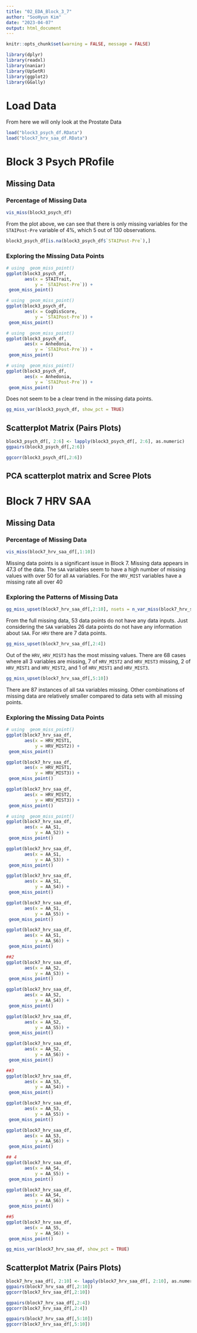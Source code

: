 ```yaml
---
title: "02_EDA_Block_3_7"
author: "SooHyun Kim"
date: "2023-04-07"
output: html_document
---
```

```r
knitr::opts_chunk$set(warning = FALSE, message = FALSE) 
```

```r
library(dplyr)
library(readxl)
library(naniar)
library(UpSetR)
library(ggplot2)
library(GGally)
```

# Load Data
From here we will only look at the Prostate Data
```r
load("block3_psych_df.RData")
load("block7_hrv_saa_df.RData")
```

# Block 3 Psych PRofile
## Missing Data
### Percentage of Missing Data
```r
vis_miss(block3_psych_df)
```
From the plot above, we can see that there is only missing variables for the `STAIPost-Pre` variable of 4%, which 5 out of 130 observations. 

```r
block3_psych_df[is.na(block3_psych_df$`STAIPost-Pre`),]
```
### Exploring the Missing Data Points
```r
# using  geom_miss_point()
ggplot(block3_psych_df,
       aes(x = STAITrait,
           y = `STAIPost-Pre`)) +
 geom_miss_point()

# using  geom_miss_point()
ggplot(block3_psych_df,
       aes(x = CogDisScore,
           y = `STAIPost-Pre`)) +
 geom_miss_point()

# using  geom_miss_point()
ggplot(block3_psych_df,
       aes(x = Anhedonia,
           y = `STAIPost-Pre`)) +
 geom_miss_point()

# using  geom_miss_point()
ggplot(block3_psych_df,
       aes(x = Anhedonia,
           y = `STAIPost-Pre`)) +
 geom_miss_point()
```
Does not seem to be a clear trend in the missing data points.

```r
gg_miss_var(block3_psych_df, show_pct = TRUE)
```

## Scatterplot Matrix (Pairs Plots)
```r
block3_psych_df[, 2:6] <- lapply(block3_psych_df[, 2:6], as.numeric)
ggpairs(block3_psych_df[,2:6])

ggcorr(block3_psych_df[,2:6])

```




## PCA scatterplot matrix and Scree Plots

# Block 7 HRV SAA
## Missing Data
### Percentage of Missing Data
```r
vis_miss(block7_hrv_saa_df[,1:10])
```

Missing data points is a significant issue in Block 7. Missing data appears in $47.3%$ of the data. The `SAA` variables seem to have a high number of missing values with over $50%$ for all `AA` variables. For the `HRV_MIST` variables have a missing rate all over $40%$

### Exploring the Patterns of Missing Data
```r
gg_miss_upset(block7_hrv_saa_df[,2:10], nsets = n_var_miss(block7_hrv_saa_df))

```
From the full missing data, 53 data points do not have any data inputs. Just considering the `SAA` variables 26 data points do not have any information about `SAA`. For `HRV` there are 7 data points.

```r
gg_miss_upset(block7_hrv_saa_df[,2:4])
```
Out of the `HRV`, `HRV_MIST3` has the most missing values. There are 68 cases where all 3 variables are missing, 7 of `HRV_MIST2` and `HRV_MIST3` missing, 2 of `HRV_MIST1` and `HRV_MIST2`, and 1 of `HRV_MIST1` and `HRV_MIST3`.

```r
gg_miss_upset(block7_hrv_saa_df[,5:10])
```
There are 87 instances of all `SAA` variables missing. Other combinations of missing data are relatively smaller compared to data sets with all missing points.


### Exploring the Missing Data Points
```r
# using  geom_miss_point()
ggplot(block7_hrv_saa_df,
       aes(x = HRV_MIST1,
           y = HRV_MIST2)) +
 geom_miss_point()

ggplot(block7_hrv_saa_df,
       aes(x = HRV_MIST1,
           y = HRV_MIST3)) +
 geom_miss_point()

ggplot(block7_hrv_saa_df,
       aes(x = HRV_MIST2,
           y = HRV_MIST3)) +
 geom_miss_point()
```
```r
# using  geom_miss_point()
ggplot(block7_hrv_saa_df,
       aes(x = AA_S1,
           y = AA_S2)) +
 geom_miss_point()

ggplot(block7_hrv_saa_df,
       aes(x = AA_S1,
           y = AA_S3)) +
 geom_miss_point()

ggplot(block7_hrv_saa_df,
       aes(x = AA_S1,
           y = AA_S4)) +
 geom_miss_point()

ggplot(block7_hrv_saa_df,
       aes(x = AA_S1,
           y = AA_S5)) +
 geom_miss_point()

ggplot(block7_hrv_saa_df,
       aes(x = AA_S1,
           y = AA_S6)) +
 geom_miss_point()

##2
ggplot(block7_hrv_saa_df,
       aes(x = AA_S2,
           y = AA_S3)) +
 geom_miss_point()

ggplot(block7_hrv_saa_df,
       aes(x = AA_S2,
           y = AA_S4)) +
 geom_miss_point()

ggplot(block7_hrv_saa_df,
       aes(x = AA_S2,
           y = AA_S5)) +
 geom_miss_point()

ggplot(block7_hrv_saa_df,
       aes(x = AA_S2,
           y = AA_S6)) +
 geom_miss_point()

##3
ggplot(block7_hrv_saa_df,
       aes(x = AA_S3,
           y = AA_S4)) +
 geom_miss_point()

ggplot(block7_hrv_saa_df,
       aes(x = AA_S3,
           y = AA_S5)) +
 geom_miss_point()

ggplot(block7_hrv_saa_df,
       aes(x = AA_S3,
           y = AA_S6)) +
 geom_miss_point()

## 4
ggplot(block7_hrv_saa_df,
       aes(x = AA_S4,
           y = AA_S5)) +
 geom_miss_point()

ggplot(block7_hrv_saa_df,
       aes(x = AA_S4,
           y = AA_S6)) +
 geom_miss_point()

##5
ggplot(block7_hrv_saa_df,
       aes(x = AA_S5,
           y = AA_S6)) +
 geom_miss_point()
```

```r
gg_miss_var(block7_hrv_saa_df, show_pct = TRUE)
```

## Scatterplot Matrix (Pairs Plots)
```r
block7_hrv_saa_df[, 2:10] <- lapply(block7_hrv_saa_df[, 2:10], as.numeric)
ggpairs(block7_hrv_saa_df[,2:10])
ggcorr(block7_hrv_saa_df[,2:10])

```

```r
ggpairs(block7_hrv_saa_df[,2:4])
ggcorr(block7_hrv_saa_df[,2:4])
```

```r
ggpairs(block7_hrv_saa_df[,5:10])
ggcorr(block7_hrv_saa_df[,5:10]) 
```



